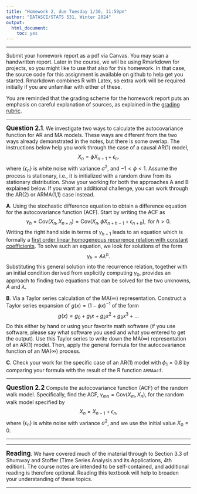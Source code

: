 ```yaml
---
title: "Homework 2, due Tuesday 1/30, 11:59pm"
author: "DATASCI/STATS 531, Winter 2024"
output:
  html_document:
    toc: yes
---
```


\newcommand\prob{\mathbb{P}}
\newcommand\E{\mathbb{E}}
\newcommand\var{\mathrm{Var}}
\newcommand\cov{\mathrm{Cov}}

-----------

Submit your homework report as a pdf via Canvas. You may scan a handwritten report. Later in the course, we will be using Rmarkdown for projects, so you might like to use that also for this homework. In that case, the source code for this assignment is available on github to help get you started. Rmarkdown combines R with Latex, so extra work will be required initially if you are unfamiliar with either of these. 

You are reminded that the grading scheme for the homework report puts an emphasis on careful explanation of sources, as explained in the [grading rubric](../rubric_homework.html). 

--------

**<big>Question 2.1</big>**. We investigate two ways to calculate the autocovariance function for AR and MA models. These ways are different from the two ways already demonstrated in the notes, but there is some overlap. The instructions below help you work through the case of a causal AR(1) model,
$$X_n = \phi X_{n-1} + \epsilon_n.$$
where $\{\epsilon_n\}$ is white noise with variance $\sigma^2$, and $-1<\phi<1$. Assume the process is stationary, i.e., it is initialized with a random draw from its stationary distribution.
Show your working for both the approaches A and B explained below. If you want an additional challenge, you can work through the AR(2) or ARMA(1,1) case instead.

**A**. Using the stochastic difference equation to obtain a difference equation for the autocovariance function (ACF). Start by writing the ACF as
$$\gamma_h = \cov(X_n,X_{n+h})= \cov(X_n, \phi X_{n+h-1} + \epsilon_{n+h}), \mbox{ for $h>0$}.$$
Writing the right hand side in terms of $\gamma_{h-1}$ leads to an equation which is formally a [first order linear homogeneous recurrence relation with constant coefficients](https://en.wikipedia.org/wiki/Recurrence_relation#Linear_homogeneous_recurrence_relations_with_constant_coefficients). To solve such an equation, we look for solutions of the form
$$\gamma_h = A\lambda^h.$$
Substituting this general solution into the recurrence relation, together with an initial condition derived from explicitly computing $\gamma_0$, provides an approach to finding two equations that can be solved for the two unknowns, $A$ and $\lambda$.

**B**. Via a Taylor series calculation of the MA($\infty$) representation. Construct a Taylor series expansion of $g(x)=(1-\phi x)^{-1}$ of the form
$$g(x) = g_0 + g_1 x + g_2 x^2 + g_3 x^3 + \dots$$
Do this either by hand or using your favorite math software (if you use software, please say what software you used and what you entered to get the output). 
Use this Taylor series to write down the MA($\infty$) representation of an AR(1) model. Then, apply the general formula for the autocovariance function of an MA($\infty$) process.

**C**. Check your work for the specific case of an AR(1) model with $\phi_1=0.8$ by comparing your formula with the result of the R function `ARMAacf`.


----------------------

**<big>Question 2.2</big>** Compute the autocovariance function (ACF) of the random walk model. Specifically, find the ACF, $\gamma_{mn}=\cov(X_m,X_n)$, for the random walk model specified by 
$$ X_{n} = X_{n-1}+\epsilon_n,$$
where $\{\epsilon_n\}$ is white noise with variance $\sigma^2$, and we use the initial value $X_0=0$.

-----------------


-----------------

**<big>Reading</big>**. We have covered much of the material through to Section 3.3 of Shumway and Stoffer (Time Series Analysis and its Applications, 4th edition). The course notes are intended to be self-contained, and additional reading is therefore optional. Reading this textbook will help to broaden your understanding of these topics. 

------------